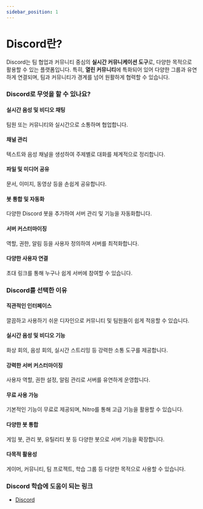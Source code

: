 ```yaml
---
sidebar_position: 1
---
```


# Discord란?

Discord는 팀 협업과 커뮤니티 중심의 **실시간 커뮤니케이션 도구**로, 다양한 목적으로 활용할 수 있는 플랫폼입니다. 특히, **열린 커뮤니티**에 특화되어 있어 다양한 그룹과 유연하게 연결되며, 팀과 커뮤니티가 경계를 넘어 원활하게 협력할 수 있습니다.

### Discord로 무엇을 할 수 있나요?

#### 실시간 음성 및 비디오 채팅

팀원 또는 커뮤니티와 실시간으로 소통하며 협업합니다.

#### 채널 관리

텍스트와 음성 채널을 생성하여 주제별로 대화를 체계적으로 정리합니다.

#### 파일 및 미디어 공유

문서, 이미지, 동영상 등을 손쉽게 공유합니다.

#### 봇 통합 및 자동화

다양한 Discord 봇을 추가하여 서버 관리 및 기능을 자동화합니다.

#### 서버 커스터마이징

역할, 권한, 알림 등을 사용자 정의하여 서버를 최적화합니다.

#### 다양한 사용자 연결

초대 링크를 통해 누구나 쉽게 서버에 참여할 수 있습니다.

### Discord를 선택한 이유

#### 직관적인 인터페이스

깔끔하고 사용하기 쉬운 디자인으로 커뮤니티 및 팀원들이 쉽게 적응할 수 있습니다.

#### 실시간 음성 및 비디오 기능

화상 회의, 음성 회의, 실시간 스트리밍 등 강력한 소통 도구를 제공합니다.

#### 강력한 서버 커스터마이징

사용자 역할, 권한 설정, 알림 관리로 서버를 유연하게 운영합니다.

#### 무료 사용 가능

기본적인 기능이 무료로 제공되며, Nitro를 통해 고급 기능을 활용할 수 있습니다.

#### 다양한 봇 통합

게임 봇, 관리 봇, 유틸리티 봇 등 다양한 봇으로 서버 기능을 확장합니다.

#### 다목적 활용성

게이머, 커뮤니티, 팀 프로젝트, 학습 그룹 등 다양한 목적으로 사용할 수 있습니다.

### Discord 학습에 도움이 되는 링크

- [Discord](https://discord.com/)
